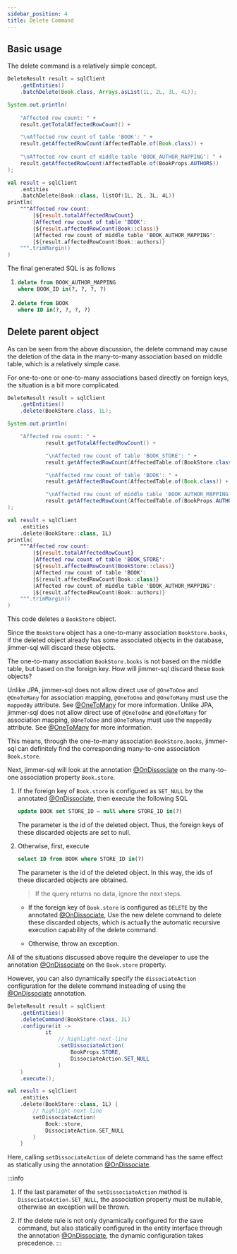 ```yaml
---
sidebar_position: 4
title: Delete Command
---
```



## Basic usage

The delete command is a relatively simple concept.

<Tabs groupId="language">
<TabItem value="java" label="Java">

```java
DeleteResult result = sqlClient
    .getEntities()
    .batchDelete(Book.class, Arrays.asList(1L, 2L, 3L, 4L));

System.out.println(
    
    "Affected row count: " + 
    result.getTotalAffectedRowCount() +

    "\nAffected row count of table 'BOOK': " +
    result.getAffectedRowCount(AffectedTable.of(Book.class)) +
    
    "\nAffected row count of middle table 'BOOK_AUTHOR_MAPPING': " +
    result.getAffectedRowCount(AffectedTable.of(BookProps.AUTHORS))
);
```

</TabItem>
<TabItem value="kotlin" label="Kotlin">

```kotlin
val result = sqlClient
    .entities
    .batchDelete(Book::class, listOf(1L, 2L, 3L, 4L))
println(
    """Affected row count: 
        |${result.totalAffectedRowCount}
        |Affected row count of table 'BOOK': 
        |${result.affectedRowCount(Book::class)}
        |Affected row count of middle table 'BOOK_AUTHOR_MAPPING': 
        |${result.affectedRowCount(Book::authors)}
    """.trimMargin()
)
```

</TabItem>
</Tabs>

The final generated SQL is as follows

1. 
    ```sql
    delete from BOOK_AUTHOR_MAPPING 
    where BOOK_ID in(?, ?, ?, ?)
    ```

2. 
    ```sql
    delete from BOOK 
    where ID in(?, ?, ?, ?)
    ```

## Delete parent object

As can be seen from the above discussion, the delete command may cause the deletion of the data in the many-to-many association based on middle table, which is a relatively simple case.

For one-to-one or one-to-many associations based directly on foreign keys, the situation is a bit more complicated.

<Tabs groupId="language">
<TabItem value="java" label="Java">

```java
DeleteResult result = sqlClient
    .getEntities()
    .delete(BookStore.class, 1L);

System.out.println(

    "Affected row count: " +
            result.getTotalAffectedRowCount() +

            "\nAffected row count of table 'BOOK_STORE': " +
            result.getAffectedRowCount(AffectedTable.of(BookStore.class)) +

            "\nAffected row count of table 'BOOK': " +
            result.getAffectedRowCount(AffectedTable.of(Book.class)) +

            "\nAffected row count of middle table 'BOOK_AUTHOR_MAPPING': " +
            result.getAffectedRowCount(AffectedTable.of(BookProps.AUTHORS))
);
```

</TabItem>
<TabItem value="kotlin" label="Kotlin">

```kotlin
val result = sqlClient
    .entities
    .delete(BookStore::class, 1L)
println(
    """Affected row count: 
        |${result.totalAffectedRowCount}
        |Affected row count of table 'BOOK_STORE': 
        |${result.affectedRowCount(BookStore::class)}
        |Affected row count of table 'BOOK': 
        |${result.affectedRowCount(Book::class)}
        |Affected row count of middle table 'BOOK_AUTHOR_MAPPING': 
        |${result.affectedRowCount(Book::authors)}
    """.trimMargin()
)
```

</TabItem>
</Tabs>

This code deletes a `BookStore` object.

Since the `BookStore` object has a one-to-many association `BookStore.books`, if the deleted object already has some associated objects in the database, jimmer-sql will discard these objects.

The one-to-many association `BookStore.books` is not based on the middle table, but based on the foreign key. How will jimmer-sql discard these `Book` objects?

Unlike JPA, jimmer-sql does not allow direct use of `@OneToOne` and `@OneToMany` for association mapping, `@OneToOne` and `@OneToMany` must use the `mappedBy` attribute. See [@OneToMany](../basic/mapping#onetomany) for more information.
Unlike JPA, jimmer-sql does not allow direct use of `@OneToOne` and `@OneToMany` for association mapping, `@OneToOne` and `@OneToMany` must use the `mappedBy` attribute. See [@OneToMany](../basic/mapping#onetomany) for more information.

This means, through the one-to-many association `BookStore.books`, jimmer-sql can definitely find the corresponding many-to-one association `Book.store`.

Next, jimmer-sql will look at the annotation [@OnDissociate](../basic/mapping#dissociate) on the many-to-one association property `Book.store`.

1. If the foreign key of `Book.store` is configured as `SET_NULL` by the annotated [@OnDissociate](../basic/mapping#dissociate), then execute the following SQL

    ```sql
    update BOOK set STORE_ID = null where STORE_ID in(?)
    ```
    The parameter is the id of the deleted object. Thus, the foreign keys of these discarded objects are set to null.

2. Otherwise, first, execute

    ```sql
    select ID from BOOK where STORE_ID in(?)
    ```
    The parameter is the id of the deleted object. In this way, the ids of these discarded objects are obtained.

    > If the query returns no data, ignore the next steps.

    - If the foreign key of `Book.store` is configured as `DELETE` by the annotated [@OnDissociate](../basic/mapping#dissociate), Use the new delete command to delete these discarded objects, which is actually the automatic recursive execution capability of the delete command.

    - Otherwise, throw an exception.

All of the situations discussed above require the developer to use the annotation [@OnDissociate](../basic/mapping#dissociate) on the `Book.store` property.

However, you can also dynamically specify the `dissociateAction` configuration for the delete command insteading of using the [@OnDissociate](../basic/mapping#dissociate) annotation.

<Tabs groupId="language">
<TabItem value="java" label="Java">

```java
DeleteResult result = sqlClient
    .getEntities()
    .deleteCommand(BookStore.class, 1L)
    .configure(it ->
            it
                // highlight-next-line
                .setDissociateAction(
                    BookProps.STORE,
                    DissociateAction.SET_NULL
                )
    )
    .execute();
```

</TabItem>
<TabItem value="kotlin" label="Kotlin">

```kotlin
val result = sqlClient
    .entities
    .delete(BookStore::class, 1L) {
        // highlight-next-line
        setDissociateAction(
            Book::store, 
            DissociateAction.SET_NULL
        )
    }
```

</TabItem>
</Tabs>

Here, calling `setDissociateAction` of delete command has the same effect as statically using the annotation [@OnDissociate](../basic/mapping#dissociate).

:::info
1. If the last parameter of the `setDissociateAction` method is `DissociateAction.SET_NULL`, the association property must be nullable, otherwise an exception will be thrown.

2. If the delete rule is not only dynamically configured for the save command, but also statically configured in the entity interface through the annotation [@OnDissociate](../basic/mapping#dissociate), the dynamic configuration takes precedence.
:::






